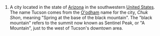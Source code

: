 #A city located in the state of [[Arizona]] in the southwestern [[United States]]. The name Tucson comes from the [[O'odham language|O'odham]] name for the city, ''Chuk Shon'', meaning "Spring at the base of the black mountain". The "black mountain" refers to the summit now known as Sentinel Peak, or "A Mountain", just to the west of Tucson's downtown area.